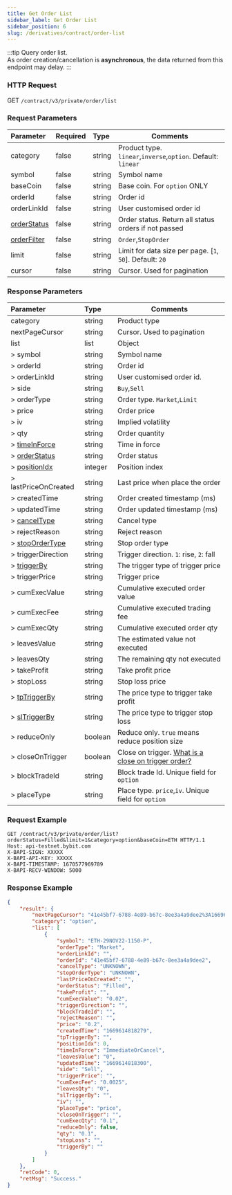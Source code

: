 ```yaml
---
title: Get Order List
sidebar_label: Get Order List
sidebar_position: 6
slug: /derivatives/contract/order-list
---
```



:::tip
Query order list.<br/>
As order creation/cancellation is **asynchronous**, the data returned from this endpoint may delay.
:::

### HTTP Request
GET `/contract/v3/private/order/list`

### Request Parameters
| Parameter | Required | Type | Comments|
|:----- |:-------|:-----|------ |
|category |false |string |Product type. `linear`,`inverse`,`option`. Default: `linear` |
|symbol |false |string |Symbol name|
|baseCoin |false |string |Base coin. For `option` ONLY|
|orderId |false |string |Order id |
|orderLinkId |false |string |User customised order id |
|[orderStatus](../enum#orderStatus) |false |string |Order status. Return all status orders if not passed|
|[orderFilter](../enum#orderFilter) |false |string |`Order`,`StopOrder`|
|limit |false |string |Limit for data size per page. [`1`, `50`]. Default: `20`|
|cursor |false |string |Cursor. Used for pagination|

### Response Parameters
| Parameter | Type | Comments|
|:----- |:-----|------ |
|category |string |Product type |
|nextPageCursor |string |Cursor. Used to pagination |
|list |list |Object |
|> symbol |string |Symbol name |
|> orderId |string |Order id |
|> orderLinkId |string |User customised order id. |
|> side |string |`Buy`,`Sell` |
|> orderType |string |Order type. `Market`,`Limit`|
|> price |string |Order price |
|> iv |string |Implied volatility |
|> qty |string |Order quantity |
|> [timeInForce](../enum#timeinforce) |string |Time in force |
|> [orderStatus](../enum#orderstatus) |string |Order status |
|> [positionIdx](../enum#positionidx) |integer |Position index |
|> lastPriceOnCreated |string |Last price when place the order |
|> createdTime |string |Order created timestamp (ms) |
|> updatedTime |string |Order updated timestamp (ms) |
|> [cancelType](../enum#canceltype) |string |Cancel type |
|> rejectReason |string |Reject reason |
|> [stopOrderType](../enum#stopordertype) |string |Stop order type |
|> triggerDirection |string |Trigger direction. `1`: rise, `2`: fall |
|> [triggerBy](../enum#triggerby) |string |The trigger type of trigger price |
|> triggerPrice |string |Trigger price |
|> cumExecValue |string |Cumulative executed order value |
|> cumExecFee |string |Cumulative executed trading fee |
|> cumExecQty |string |Cumulative executed order qty |
|> leavesValue |string |The estimated value not executed  |
|> leavesQty |string |The remaining qty not executed |
|> takeProfit |string |Take profit price |
|> stopLoss |string |Stop loss price |
|> [tpTriggerBy](../enum#triggerby) |string |The price type to trigger take profit|
|> [slTriggerBy](../enum#triggerby) |string |The price type to trigger stop loss|
|> reduceOnly |boolean |Reduce only. `true` means reduce position size |
|> closeOnTrigger |boolean |Close on trigger. <a href="https://www.bybit.com/en-US/help-center/bybitHC_Article?language=en_US&id=000001050">What is a close on trigger order?</a> |
|> blockTradeId |string |Block trade Id. Unique field for `option` |
|> placeType |string |Place type. `price`,`iv`. Unique field for `option` |

### Request Example

```http
GET /contract/v3/private/order/list?orderStatus=Filled&limit=1&category=option&baseCoin=ETH HTTP/1.1
Host: api-testnet.bybit.com
X-BAPI-SIGN: XXXXX
X-BAPI-API-KEY: XXXXX
X-BAPI-TIMESTAMP: 1670577969789
X-BAPI-RECV-WINDOW: 5000
```

### Response Example

```json
{
    "result": {
        "nextPageCursor": "41e45bf7-6788-4e89-b67c-8ee3a4a9dee2%3A1669614818279%2C41e45bf7-6788-4e89-b67c-8ee3a4a9dee2%3A1669614818279",
        "category": "option",
        "list": [
            {
                "symbol": "ETH-29NOV22-1150-P",
                "orderType": "Market",
                "orderLinkId": "",
                "orderId": "41e45bf7-6788-4e89-b67c-8ee3a4a9dee2",
                "cancelType": "UNKNOWN",
                "stopOrderType": "UNKNOWN",
                "lastPriceOnCreated": "",
                "orderStatus": "Filled",
                "takeProfit": "",
                "cumExecValue": "0.02",
                "triggerDirection": "",
                "blockTradeId": "",
                "rejectReason": "",
                "price": "0.2",
                "createdTime": "1669614818279",
                "tpTriggerBy": "",
                "positionIdx": 0,
                "timeInForce": "ImmediateOrCancel",
                "leavesValue": "0",
                "updatedTime": "1669614818300",
                "side": "Sell",
                "triggerPrice": "",
                "cumExecFee": "0.0025",
                "leavesQty": "0",
                "slTriggerBy": "",
                "iv": "",
                "placeType": "price",
                "closeOnTrigger": "",
                "cumExecQty": "0.1",
                "reduceOnly": false,
                "qty": "0.1",
                "stopLoss": "",
                "triggerBy": ""
            }
        ]
    },
    "retCode": 0,
    "retMsg": "Success."
}
```